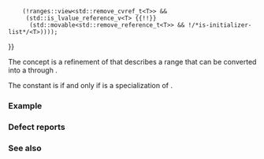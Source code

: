 {{cpp/ranges/title|viewable_range}}
{{cpp/ranges/navbar}}

{{ddcl|header=ranges|since=c++20|1=
template&lt; class T &gt;
concept viewable_range =
    ranges::range&lt;T&gt; &amp;&amp;
    ((ranges::view&lt;std::remove_cvref_t&lt;T&gt;&gt; &amp;&amp;
      std::constructible_from&lt;std::remove_cvref_t&lt;T&gt;, T&gt;) {{!!}}
     (!ranges::view&lt;std::remove_cvref_t&lt;T&gt;&gt; &amp;&amp;
      (std::is_lvalue_reference_v&lt;T&gt; {{!!}}
       (std::movable&lt;std::remove_reference_t&lt;T&gt;&gt; &amp;&amp; !/*is-initializer-list*/&lt;T&gt;))));
}}

The {{tt|viewable_range}} concept is a refinement of {{lconcept|range}} that describes a range that can be converted into a {{lconcept|view}} through {{ltt|cpp/ranges/all_view|views::all}}.

The constant {{c|/*is-initializer-list*/&lt;T&gt;}} is {{c|true}} if and only if {{c|std::remove_cvref_t&lt;T&gt;}} is a specialization of {{lc|std::initializer_list}}.

===Example===
{{example
|code=
#include &lt;ranges&gt;
#include &lt;string&gt;
#include &lt;vector&gt;

struct valid_result {};
struct invalid_result {};

template &lt;typename T&gt;
concept valid_viewable_range = std::same_as&lt;T, valid_result&gt;;

template &lt;typename T&gt;
concept invalid_viewable_range = std::same_as&lt;T, invalid_result&gt;;

auto test_viewable_range(std::ranges::viewable_range auto &amp;&amp;) -&gt; valid_result;
auto test_viewable_range(auto&amp;&amp;) -&gt; invalid_result;

int main()
{
    auto il = {1, 2, 3};
    int arr []{1, 2, 3};
    std::vector vec{1, 2, 3};
    std::ranges::ref_view r{arr};
    std::ranges::owning_view o{std::string("Hello")};

    static_assert(requires {
        { test_viewable_range(il) } -&gt; valid_viewable_range;
        { test_viewable_range(std::move(il)) } -&gt; invalid_viewable_range;
        { test_viewable_range(arr) } -&gt; valid_viewable_range;
        { test_viewable_range(std::move(arr)) } -&gt; invalid_viewable_range;
        { test_viewable_range(vec) } -&gt; valid_viewable_range;
        { test_viewable_range(std::move(vec)) } -&gt; valid_viewable_range;
        { test_viewable_range(r) } -&gt; valid_viewable_range;
        { test_viewable_range(std::move(r)) } -&gt; valid_viewable_range;
        { test_viewable_range(o) } -&gt; invalid_viewable_range;
        { test_viewable_range(std::move(o)) } -&gt; valid_viewable_range;
        { test_viewable_range(std::ranges::ref_view(o)) } -&gt; valid_viewable_range;
    });
}

}}

===Defect reports===
{{dr list begin}}
{{dr list item|wg=lwg|dr=3481|std=C++20|before={{tt|viewable_range}} accepted an lvalue of a move-only view|after=rejects}}
{{dr list item|paper=P2415R2|std=C++20|before={{tt|viewable_range}} only accepted non-{{lconcept|view}} rvalues that are {{lconcept|borrowed_range}}|after=accepts more types}}
{{dr list end}}

===See also===
{{dsc begin}}
{{dsc inc|cpp/ranges/dsc all_view}}
{{dsc end}}

{{langlinks|de|es|ja|ru|zh}}